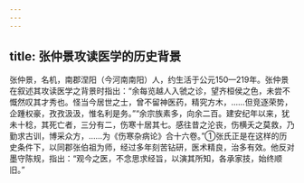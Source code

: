 ```yaml
---
---
---
```

title: 张仲景攻读医学的历史背景
---



张仲景，名机，南郡涅阳（今河南南阳）人，约生活于公元150—219年。张仲景在叙述其攻读医学之背景时指出：“余每览越人入虢之诊，望齐桓侯之色，未尝不慨然叹其才秀也。怪当今居世之士，曾不留神医药，精究方木，……但竞逐荣势，企踵权豪，孜孜汲汲，惟名利是务。”“余宗族素多，向余二百。建安纪年以来，犹未十稔，其死亡者，三分有二，伤寒十居其七。感往昔之沦丧，伤横夭之莫救，乃勤求古训，博采众方，……为《伤寒杂病论》合十六卷。”①张氏正是在这样的历史条件下，以同郡张伯祖为师，经过多年刻苦钻研，医术精良，治多有效。他反对墨守陈规，指出：“观今之医，不念思求经旨，以演其所知，各承家技，始终顺旧。”